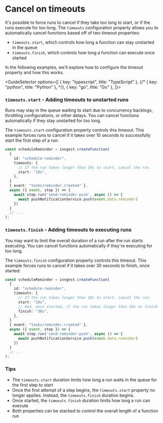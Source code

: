 
# Cancel on timeouts

It's possible to force runs to cancel if they take too long to start, or if the runs execute for too long.  The `timeouts` configuration property allows you to automatically cancel functions based off of two timeout properties:

- `timeouts.start`, which controls how long a function can stay unstarted in the queue
- `timeouts.finish`, which controls how long a function can execute once started

In the following examples, we'll explore how to configure the timeout property and how this works.


<GuideSelector
  options={[
    { key: "typescript", title: "TypeScript" },
    {/* { key: "python", title: "Python" }, */},
    { key: "go", title: "Go" },
  ]}>

<GuideSection show="typescript">
</GuideSection>

### `timeouts.start` - Adding timeouts to unstarted runs

Runs may stay in the queue waiting to start due to concurrency backlogs, throttling configurations, or other delays.  You can cancel functions automatically if they stay unstarted for too long.

The `timeouts.start` configuration property controls this timeout. This example forces runs to cancel if it takes over 10 seconds to successfully start the first step of a run:

```ts {{ title: "inngest/function.ts" }}
const scheduleReminder = inngest.createFunction(
  {
    id: "schedule-reminder",
    timeouts: {
      // If the run takes longer than 10s to start, cancel the run.
      start: "10s",
    },
  }
  { event: "tasks/reminder.created" },
  async ({ event, step }) => {
    await step.run('send-reminder-push', async () => {
      await pushNotificationService.push(event.data.reminder)
    })
  }
  // ...
);
```


### `timeouts.finish` - Adding timeouts to executing runs

You may want to limit the overall duration of a run after the run starts executing. You can cancel functions automatically if they're executing for too long.

The `timeouts.finish` configuration property controls this timeout. This example forces runs to cancel if it takes over 30 seconds to finish, once started:

```ts {{ title: "inngest/function.ts" }}
const scheduleReminder = inngest.createFunction(
  {
    id: "schedule-reminder",
    timeouts: {
      // If the run takes longer than 10s to start, cancel the run.
      start: "10s",
      // And, once started, if the run takes longer than 30s to finish once started, cancel the run.
      finish: "30s",
    },
  }
  { event: "tasks/reminder.created" },
  async ({ event, step }) => {
    await step.run('send-reminder-push', async () => {
      await pushNotificationService.push(event.data.reminder)
    })
  }
  // ...
);
```

</GuideSelector>

### Tips

* The `timeouts.start` duration limits how long a run waits in the queue for the first step to start
* Once the first attempt of a step begins, the `timeouts.start` property no longer applies.  Instead, the `timeouts.finish` duration begins.
* Once started, the `timeouts.finish` duration limits how long a run can execute
* Both properties can be stacked to control the overall length of a function run

